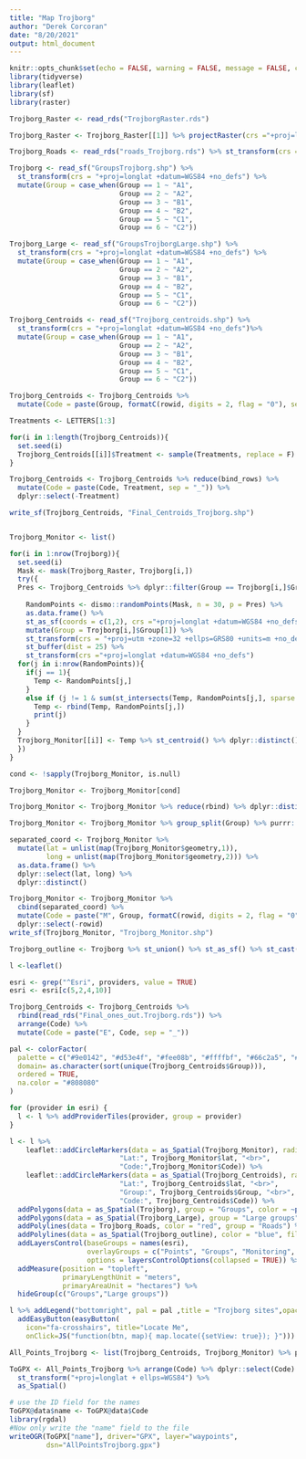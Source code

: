 ```yaml
---
title: "Map Trojborg"
author: "Derek Corcoran"
date: "8/20/2021"
output: html_document
---
```


```r
knitr::opts_chunk$set(echo = FALSE, warning = FALSE, message = FALSE, cache = FALSE)
library(tidyverse)
library(leaflet)
library(sf)
library(raster)

Trojborg_Raster <- read_rds("TrojborgRaster.rds")

Trojborg_Raster <- Trojborg_Raster[[1]] %>% projectRaster(crs ="+proj=longlat +datum=WGS84 +no_defs")

Trojborg_Roads <- read_rds("roads_Trojborg.rds") %>% st_transform(crs ="+proj=longlat +datum=WGS84 +no_defs")

Trojborg <- read_sf("GroupsTrojborg.shp") %>% 
  st_transform(crs = "+proj=longlat +datum=WGS84 +no_defs") %>% 
  mutate(Group = case_when(Group == 1 ~ "A1",
                           Group == 2 ~ "A2",
                           Group == 3 ~ "B1",
                           Group == 4 ~ "B2",
                           Group == 5 ~ "C1",
                           Group == 6 ~ "C2"))

Trojborg_Large <- read_sf("GroupsTrojborgLarge.shp") %>% 
  st_transform(crs = "+proj=longlat +datum=WGS84 +no_defs") %>% 
  mutate(Group = case_when(Group == 1 ~ "A1",
                           Group == 2 ~ "A2",
                           Group == 3 ~ "B1",
                           Group == 4 ~ "B2",
                           Group == 5 ~ "C1",
                           Group == 6 ~ "C2"))

Trojborg_Centroids <- read_sf("Trojborg_centroids.shp") %>% 
  st_transform(crs = "+proj=longlat +datum=WGS84 +no_defs")%>% 
  mutate(Group = case_when(Group == 1 ~ "A1",
                           Group == 2 ~ "A2",
                           Group == 3 ~ "B1",
                           Group == 4 ~ "B2",
                           Group == 5 ~ "C1",
                           Group == 6 ~ "C2"))

Trojborg_Centroids <- Trojborg_Centroids %>% 
  mutate(Code = paste(Group, formatC(rowid, digits = 2, flag = "0"), sep = "_"), Treatment = NA) %>% group_by(Code) %>% group_split()

Treatments <- LETTERS[1:3]

for(i in 1:length(Trojborg_Centroids)){
  set.seed(i)
  Trojborg_Centroids[[i]]$Treatment <- sample(Treatments, replace = F)
}

Trojborg_Centroids <- Trojborg_Centroids %>% reduce(bind_rows) %>% 
  mutate(Code = paste(Code, Treatment, sep = "_")) %>% 
  dplyr::select(-Treatment)

write_sf(Trojborg_Centroids, "Final_Centroids_Trojborg.shp")


Trojborg_Monitor <- list()

for(i in 1:nrow(Trojborg)){
  set.seed(i)
  Mask <- mask(Trojborg_Raster, Trojborg[i,])
  try({
  Pres <- Trojborg_Centroids %>% dplyr::filter(Group == Trojborg[i,]$Group[1]) %>% as_Spatial()
  
    RandomPoints <- dismo::randomPoints(Mask, n = 30, p = Pres) %>% 
    as.data.frame() %>% 
    st_as_sf(coords = c(1,2), crs ="+proj=longlat +datum=WGS84 +no_defs") %>% 
    mutate(Group = Trojborg[i,]$Group[1]) %>% 
    st_transform(crs = "+proj=utm +zone=32 +ellps=GRS80 +units=m +no_defs") %>% 
    st_buffer(dist = 25) %>% 
    st_transform(crs ="+proj=longlat +datum=WGS84 +no_defs") 
  for(j in i:nrow(RandomPoints)){
    if(j == 1){
      Temp <- RandomPoints[j,]
    }
    else if (j != 1 & sum(st_intersects(Temp, RandomPoints[j,], sparse = F)) == 0){
      Temp <- rbind(Temp, RandomPoints[j,])
      print(j)
    }
  }
  Trojborg_Monitor[[i]] <- Temp %>% st_centroid() %>% dplyr::distinct()
  })
}

cond <- !sapply(Trojborg_Monitor, is.null)

Trojborg_Monitor <- Trojborg_Monitor[cond]

Trojborg_Monitor <- Trojborg_Monitor %>% reduce(rbind) %>% dplyr::distinct()

Trojborg_Monitor <- Trojborg_Monitor %>% group_split(Group) %>% purrr::map(~tibble::rowid_to_column(.x)) %>% reduce(rbind)

separated_coord <- Trojborg_Monitor %>% 
  mutate(lat = unlist(map(Trojborg_Monitor$geometry,1)),
         long = unlist(map(Trojborg_Monitor$geometry,2))) %>% 
  as.data.frame() %>% 
  dplyr::select(lat, long) %>% 
  dplyr::distinct()

Trojborg_Monitor <- Trojborg_Monitor %>% 
  cbind(separated_coord) %>% 
  mutate(Code = paste("M", Group, formatC(rowid, digits = 2, flag = "0"), sep = "_")) %>% 
  dplyr::select(-rowid)
write_sf(Trojborg_Monitor, "Trojborg_Monitor.shp")
```

```r

Trojborg_outline <- Trojborg %>% st_union() %>% st_as_sf() %>% st_cast("POLYGON")

l <-leaflet()

esri <- grep("^Esri", providers, value = TRUE)
esri <- esri[c(5,2,4,10)]

Trojborg_Centroids <- Trojborg_Centroids %>% 
  rbind(read_rds("Final_ones_out.Trojborg.rds")) %>% 
  arrange(Code) %>% 
  mutate(Code = paste("E", Code, sep = "_"))

pal <- colorFactor(
  palette = c("#9e0142", "#d53e4f", "#fee08b", "#ffffbf", "#66c2a5", "#3288bd"),
  domain= as.character(sort(unique(Trojborg_Centroids$Group))),
  ordered = TRUE,
  na.color = "#808080"
)

for (provider in esri) {
  l <- l %>% addProviderTiles(provider, group = provider)    
}

l <- l %>% 
    leaflet::addCircleMarkers(data = as_Spatial(Trojborg_Monitor), radius = 6, group = "Monitoring", color = ~pal(Group), popup = paste("Lon:", Trojborg_Monitor$long, "<br>",
                           "Lat:", Trojborg_Monitor$lat, "<br>",
                           "Code:",Trojborg_Monitor$Code)) %>% 
    leaflet::addCircleMarkers(data = as_Spatial(Trojborg_Centroids), radius = 6, group = "Points", color = ~pal(Group), popup = paste("Lon:", Trojborg_Centroids$long, "<br>",
                           "Lat:", Trojborg_Centroids$lat, "<br>",
                           "Group:", Trojborg_Centroids$Group, "<br>", 
                           "Code:", Trojborg_Centroids$Code)) %>%
  addPolygons(data = as_Spatial(Trojborg), group = "Groups", color = ~pal(Group), fillColor = ~pal(Group), opacity = 0.8, popup = Trojborg$Group, fillOpacity = 0.8) %>% 
  addPolygons(data = as_Spatial(Trojborg_Large), group = "Large groups", color = ~pal(Group), fillColor = ~pal(Group), opacity = 0.8, popup = Trojborg_Large$Group, fillOpacity = 0.8) %>% 
  addPolylines(data = Trojborg_Roads, color = "red", group = "Roads") %>%
  addPolylines(data = as_Spatial(Trojborg_outline), color = "blue", fillOpacity = 0, group = "Outline") %>% 
  addLayersControl(baseGroups = names(esri),
                   overlayGroups = c("Points", "Groups", "Monitoring", "Roads", "Large groups", "Outline"),
                   options = layersControlOptions(collapsed = TRUE)) %>%
  addMeasure(position = "topleft",
             primaryLengthUnit = "meters",
             primaryAreaUnit = "hectares") %>% 
  hideGroup(c("Groups","Large groups"))

l %>% addLegend("bottomright", pal = pal ,title = "Trojborg sites",opacity = 1, values = Trojborg_Centroids$Group) %>%
  addEasyButton(easyButton(
    icon="fa-crosshairs", title="Locate Me",
    onClick=JS("function(btn, map){ map.locate({setView: true}); }")))

All_Points_Trojborg <- list(Trojborg_Centroids, Trojborg_Monitor) %>% purrr::map(~dplyr::select(.x, Code)) %>% purrr::map(~dplyr::relocate(.x, Code, .before = everything())) %>% purrr::reduce(rbind)

ToGPX <- All_Points_Trojborg %>% arrange(Code) %>% dplyr::select(Code) %>% 
  st_transform("+proj=longlat + ellps=WGS84") %>% 
  as_Spatial()

# use the ID field for the names
ToGPX@data$name <- ToGPX@data$Code  
library(rgdal)
#Now only write the "name" field to the file
writeOGR(ToGPX["name"], driver="GPX", layer="waypoints", 
         dsn="AllPointsTrojborg.gpx")

```
